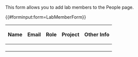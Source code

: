 <noinclude>
This form allows you to add lab members to the People page.
</noinclude>

{{#forminput:form=LabMemberForm}}

{| class="wikitable"
|-
! Name !! Email !! Role !! Project !! Other Info
|-
| {{{field|Name}}} || {{{field|Email}}} || {{{field|Role}}} || {{{field|Project}}} || {{{field|OtherInfo}}}
|}

